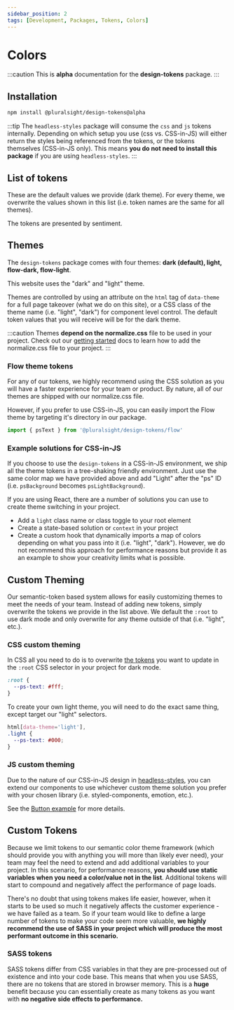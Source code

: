 ```yaml
---
sidebar_position: 2
tags: [Development, Packages, Tokens, Colors]
---
```



# Colors

:::caution
This is **alpha** documentation for the **design-tokens** package.
:::

## Installation

```bash npm2yarn
npm install @pluralsight/design-tokens@alpha
```

:::tip
The `headless-styles` package will consume the `css` and `js` tokens internally. Depending on which setup you use (css vs. CSS-in-JS) will either return the styles being referenced from the tokens, or the tokens themselves (CSS-in-JS only). This means **you do not need to install this package** if you are using `headless-styles`.
:::

## List of tokens

These are the default values we provide (dark theme). For every theme, we overwrite the values shown in this list (i.e. token names are the same for all themes).

The tokens are presented by sentiment.

<TokensColorMap />

## Themes

The `design-tokens` package comes with four themes: **dark (default), light, flow-dark, flow-light**.

This website uses the "dark" and "light" theme.

Themes are controlled by using an attribute on the `html` tag of `data-theme` for a full page takeover (what we do on this site), or a CSS class of the theme name (i.e. "light", "dark") for component level control. The default token values that you will receive will be for the dark theme.

:::caution
Themes **depend on the normalize.css** file to be used in your project. Check out our [getting started](../../getting-started/installation.md#normalizecss) docs to learn how to add the normalize.css file to your project.
:::

### Flow theme tokens

For any of our tokens, we highly recommend using the CSS solution as you will have a faster experience for your team or product. By nature, all of our themes are shipped with our normalize.css file.

However, if you prefer to use CSS-in-JS, you can easily import the Flow theme by targeting it's directory in our package.

```javascript title="Importing Flow CSS-in-JS Variables"
import { psText } from '@pluralsight/design-tokens/flow'
```

### Example solutions for CSS-in-JS

If you choose to use the `design-tokens` in a CSS-in-JS environment, we ship all the theme tokens in a tree-shaking friendly environment. Just use the same color map we have provided above and add "Light" after the "ps" ID (i.e. `psBackground` becomes `psLightBackground`).

If you are using React, there are a number of solutions you can use to create theme switching in your project.

- Add a `light` class name or class toggle to your root element
- Create a state-based solution or `context` in your project
- Create a custom hook that dynamically imports a map of colors depending on what you pass into it (i.e. "light", "dark"). However, we do not recommend this approach for performance reasons but provide it as an example to show your creativity limits what is possible.

## Custom Theming

Our semantic-token based system allows for easily customizing themes to meet the needs of your team. Instead of adding new tokens, simply overwrite the tokens we provide in the list above. We default the `:root` to use dark mode and only overwrite for any theme outside of that (i.e. "light", etc.).

### CSS custom theming

In CSS all you need to do is to overwrite [the tokens](#list-of-tokens) you want to update in the `:root` CSS selector in your project for dark mode.

```css title="Global CSS file for your project"
:root {
  --ps-text: #fff;
}
```

To create your own light theme, you will need to do the exact same thing, except target our "light" selectors.

```css title="Global CSS file for your project"
html[data-theme='light'],
.light {
  --ps-text: #000;
}
```

### JS custom theming

Due to the nature of our CSS-in-JS design in [headless-styles](../headless-styles/Button.mdx), you can extend our components to use whichever custom theme solution you prefer with your chosen library (i.e. styled-components, emotion, etc.).

See the [Button example](../headless-styles/Button.mdx#extending) for more details.

## Custom Tokens

Because we limit tokens to our semantic color theme framework (which should provide you with anything you will more than likely ever need), your team may feel the need to extend and add additional variables to your project. In this scenario, for performance reasons, **you should use static variables when you need a color/value not in the list**. Additional tokens will start to compound and negatively affect the performance of page loads.

There's no doubt that using tokens makes life easier, however, when it starts to be used so much it negatively affects the customer experience - we have failed as a team. So if your team would like to define a large number of tokens to make your code seem more valuable, **we highly recommend the use of SASS in your project which will produce the most performant outcome in this scenario.**

### SASS tokens

SASS tokens differ from CSS variables in that they are pre-processed out of existence and into your code base. This means that when you use SASS, there are no tokens that are stored in browser memory. This is a **huge** benefit because you can essentially create as many tokens as you want with **no negative side effects to performance.**
